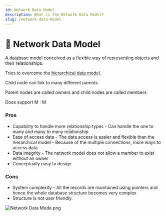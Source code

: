```yaml
---
id: Network Data Model
description: What is the Network Data Model?
slug: /network-data-model
---
```


# 📶 Network Data Model


A database model conceived as a flexible way of representing objects and their relationships.

Tries to overcome the [hierarchical data model](hierachical-data-model/). 

Child node can link to many different parents

Parent nodes are called owners and child nodes are called members

Does support M : M

### Pros

- Capability to handle more relationship types - Can handle the one to many and many to many relationship
- Ease of access data - The data access is easier and flexible than the hierarchical model - Because of the multiple connections, more ways to access data
- Data integrity - The network model does not allow a member to exist without an owner
- Conceptually easy to design

### Cons

- System complexity - All the records are maintained using pointers and hence the whole database structure becomes very complex
- Structure is not user friendly.

![Network Data Mode.png](/img/NDM.png)